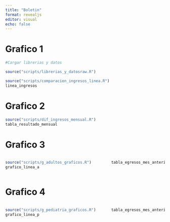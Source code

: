 ```yaml
---
title: "Boletin"
format: revealjs
editor: visual
echo: false
---
```


# Grafico 1

```r
#Cargar librerias y datos

source("scripts/librerias_y_datosraw.R")
```

```r
source("scripts/comparacion_ingresos_linea.R")
linea_ingresos
```

# Grafico 2

```r
source("scripts/dif_ingresos_mensual.R")
tabla_resultado_mensual
```

# Grafico 3

::::: columns
::: {.column width="65%"}
```r
source("scripts/g_adultos_graficos.R")
grafico_linea_a
```
:::

::: {.column width="35%"}
```r
tabla_egresos_mes_anterior_a
```
:::
:::::

# Grafico 4
::::: columns
::: {.column width="65%"}
```r
source("scripts/g_pediatria_graficos.R")
grafico_linea_p
```
:::

::: {.column width="35%"}
```r
tabla_egresos_mes_anterior_p
```
:::
::::
